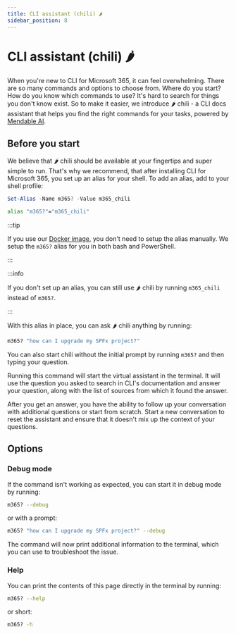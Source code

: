 ```yaml
---
title: CLI assistant (chili) 🌶️
sidebar_position: 8
---
```



# CLI assistant (chili) 🌶️

When you're new to CLI for Microsoft 365, it can feel overwhelming. There are so many commands and options to choose from. Where do you start? How do you know which commands to use? It's hard to search for things you don't know exist. So to make it easier, we introduce 🌶️ chili - a CLI docs assistant that helps you find the right commands for your tasks, powered by [Mendable AI](https://www.mendable.ai/).

## Before you start

We believe that 🌶️ chili should be available at your fingertips and super simple to run. That's why we recommend, that after installing CLI for Microsoft 365, you set up an alias for your shell. To add an alias, add to your shell profile:

<Tabs>
  <TabItem value="PowerShell">

  ```powershell
  Set-Alias -Name m365? -Value m365_chili
  ```

  </TabItem>
  <TabItem value="Bash">

  ```bash
  alias "m365?"="m365_chili"
  ```

  </TabItem>
</Tabs>

:::tip

If you use our [Docker image](./run-cli-in-docker-container.mdx), you don't need to setup the alias manually. We setup the `m365?` alias for you in both bash and PowerShell.

:::

:::info

If you don't set up an alias, you can still use 🌶️ chili by running `m365_chili` instead of `m365?`.

:::

With this alias in place, you can ask 🌶️ chili anything by running:

```sh
m365? "how can I upgrade my SPFx project?"
```

You can also start chili without the initial prompt by running `m365?` and then typing your question.

Running this command will start the virtual assistant in the terminal. It will use the question you asked to search in CLI's documentation and answer your question, along with the list of sources from which it found the answer.

After you get an answer, you have the ability to follow up your conversation with additional questions or start from scratch. Start a new conversation to reset the assistant and ensure that it doesn't mix up the context of your questions.

## Options

### Debug mode

If the command isn't working as expected, you can start it in debug mode by running:

```sh
m365? --debug
```

or with a prompt:

```sh
m365? "how can I upgrade my SPFx project?" --debug
```

The command will now print additional information to the terminal, which you can use to troubleshoot the issue.

### Help

You can print the contents of this page directly in the terminal by running:

```sh
m365? --help
```

or short:

```sh
m365? -h
```
